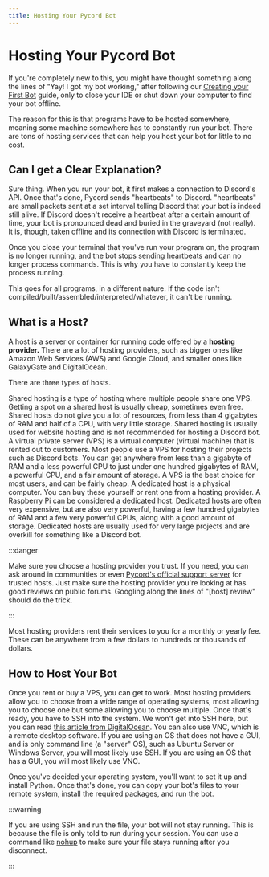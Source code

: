 ```yaml
---
title: Hosting Your Pycord Bot
---
```


# Hosting Your Pycord Bot

If you're completely new to this, you might have thought something along the lines of "Yay! I got my
bot working," after following our [Creating your First Bot](creating-your-first-bot.mdx) guide, only
to close your IDE or shut down your computer to find your bot offline.

The reason for this is that programs have to be hosted somewhere, meaning some machine somewhere has
to constantly run your bot. There are tons of hosting services that can help you host your bot for
little to no cost.

## Can I get a Clear Explanation?

Sure thing. When you run your bot, it first makes a connection to Discord's API. Once that's done,
Pycord sends "heartbeats" to Discord. "heartbeats" are small packets sent at a set interval telling
Discord that your bot is indeed still alive. If Discord doesn't receive a heartbeat after a certain
amount of time, your bot is pronounced dead and buried in the graveyard (not really). It is, though,
taken offline and its connection with Discord is terminated. 

Once you close your terminal that you've run your program on, the program is no longer running, and 
the bot stops sending heartbeats and can no longer process commands. This is why you have to constantly
keep the process running.

This goes for all programs, in a different nature. If the code isn't compiled/built/assembled/interpreted/whatever, 
it can't be running.

## What is a Host?

A host is a server or container for running code offered by a **hosting provider.** There are a lot
of hosting providers, such as bigger ones like Amazon Web Services (AWS) and Google Cloud, and smaller
ones like GalaxyGate and DigitalOcean.

There are three types of hosts.

<Tabs>
    <TabItem value="hosttype-shared" label="Shared Hosting">
        Shared hosting is a type of hosting where multiple people share one VPS. Getting a spot on
        a shared host is usually cheap, sometimes even free. Shared hosts do not give you a lot of 
        resources, from less than 4 gigabytes of RAM and half of a CPU, with very little storage. 
        Shared hosting is usually used for website hosting and is not recommended for hosting a Discord
        bot.
    </TabItem>
    <TabItem value="hosttype-vps" label="VPS" default>
        A virtual private server (VPS) is a virtual computer (virtual machine) that is rented out to
        customers. Most people use a VPS for hosting their projects such as Discord bots. You can get
        anywhere from less than a gigabyte of RAM and a less powerful CPU to just under one hundred
        gigabytes of RAM, a powerful CPU, and a fair amount of storage. A VPS is the best choice for
        most users, and can be fairly cheap.
    </TabItem>
    <TabItem value="hosttype-dedicated" label="Dedicated">
        A dedicated host is a physical computer. You can buy these yourself or rent one from a hosting
        provider. A Raspberry Pi can be considered a dedicated host. Dedicated hosts are often very
        expensive, but are also very powerful, having a few hundred gigabytes of RAM and a few very
        powerful CPUs, along with a good amount of storage. Dedicated hosts are usually used for very
        large projects and are overkill for something like a Discord bot.
    </TabItem>
</Tabs>

:::danger

Make sure you choose a hosting provider you trust. If you need, you can ask around in communities
or even [Pycord's official support server](https://pycord.dev/discord) for trusted hosts. Just make
sure the hosting provider you're looking at has good reviews on public forums. Googling along the 
lines of "[host] review" should do the trick.

:::

Most hosting providers rent their services to you for a monthly or yearly fee. These can be anywhere
from a few dollars to hundreds or thousands of dollars.

## How to Host Your Bot

Once you rent or buy a VPS, you can get to work. Most hosting providers allow you to choose from a 
wide range of operating systems, most allowing you to choose one but some allowing you to choose 
multiple. Once that's ready, you have to SSH into the system. We won't get into SSH here, but you can
read [this article from DigitalOcean](https://www.digitalocean.com/community/tutorials/ssh-essentials-working-with-ssh-servers-clients-and-keys).
You can also use VNC, which is a remote desktop software. If you are using an OS that does not have a
GUI, and is only command line (a "server" OS), such as Ubuntu Server or Windows Server, you will most
likely use SSH. If you are using an OS that has a GUI, you will most likely use VNC.

Once you've decided your operating system, you'll want to set it up and install Python. Once that's
done, you can copy your bot's files to your remote system, install the required packages, and run
the bot. 

:::warning

If you are using SSH and run the file, your bot will not stay running. This is because the file is
only told to run during your session. You can use a command like [nohup](https://en.wikipedia.org/wiki/Nohup)
to make sure your file stays running after you disconnect.

:::